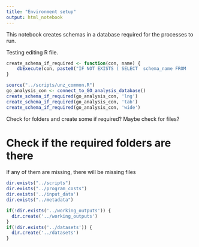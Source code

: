 ```yaml
---
title: "Environment setup"
output: html_notebook
---
```


This notebook creates schemas in a database required for the processes to run.

Testing editing R file.

```r
create_schema_if_required <- function(con, name) {
    dbExecute(con, paste0("IF NOT EXISTS ( SELECT  schema_name FROM    information_schema.schemata WHERE   schema_name = '",name,"' ) BEGIN EXEC sp_executesql N'CREATE SCHEMA ",name,"'  END") )
}

source("../scripts/unz_common.R")
go_analysis_con <- connect_to_GO_analysis_database()
create_schema_if_required(go_analysis_con, 'lng')
create_schema_if_required(go_analysis_con, 'tab')
create_schema_if_required(go_analysis_con, 'wide')

```

Check for folders and create some if required? Maybe check for files?

# Check if the required folders are there

If any of them are missing, there will be missing files
```r
dir.exists("../scripts")
dir.exists("../program_costs")
dir.exists('../input_data')
dir.exists("../metadata")
```


```r
if(!dir.exists('../working_outputs')) {
  dir.create('../working_outputs')
}
if(!dir.exists('../datasets')) {
  dir.create('../datasets')
}
```


